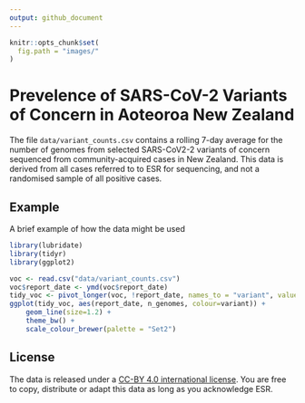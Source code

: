 ```yaml
---
output: github_document
---
```


```r
knitr::opts_chunk$set(
  fig.path = "images/"
)
```

# Prevelence of SARS-CoV-2 Variants of Concern in Aoteoroa New Zealand

The file `data/variant_counts.csv` contains a rolling 7-day average for the number of genomes from selected SARS-CoV2-2 variants of concern sequenced from community-acquired cases in New Zealand. This data is derived from all cases referred to to ESR for sequencing, and not a randomised sample of all positive cases. 

## Example

A brief example of how the data might be used

```r
library(lubridate)
library(tidyr)
library(ggplot2)

voc <- read.csv("data/variant_counts.csv")
voc$report_date <- ymd(voc$report_date)
tidy_voc <- pivot_longer(voc, !report_date, names_to = "variant", values_to = "n_genomes")
ggplot(tidy_voc, aes(report_date, n_genomes, colour=variant)) + 
    geom_line(size=1.2) +
    theme_bw() + 
    scale_colour_brewer(palette = "Set2")

```

## License 

The data is released under a [CC-BY 4.0 international license](https://creativecommons.org/licenses/by/4.0/). You are free to copy, distribute or adapt this data as long as you acknowledge ESR. 




